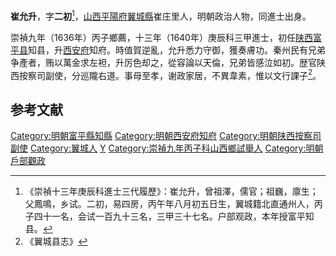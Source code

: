 '''崔允升'''，字'''二初'''<ref>《崇禎十三年庚辰科進士三代履歷》：崔允升，曾祖澤，儒官；祖巍，廪生；父鳳鳴，乡试。二初，易四房，丙午年八月初五日生，翼城籍北直通州人，丙子四十一名，会试一百九十三名，三甲三十七名。户部观政，本年授富平知县。</ref>，[[山西|山西]][[平陽府|平陽府]][[翼城縣|翼城縣]]崔庄里人，明朝政治人物，同進士出身。

崇禎九年（1636年）丙子鄉薦，十三年（1640年）庚辰科三甲進士，初任[[陕西|陕西]][[富平县|富平县]]知县，升[[西安府|西安府]]知府。時值賀逆亂，允升悉力守御，獲奏膚功。秦州民有兄弟争產者，贿以萬金求左袒，升厉色却之，從容論以天倫，兄弟皆感泣如初。歴官陕西按察司副使，分巡隴右道。事母至孝，谢政家居，不異韋素，惟以文行課子<ref>《翼城县志》</ref>。

==参考文献==
{{reflist}}

{{明朝人物小作品}}
{{崇禎十三年庚辰科殿試金榜}}
{{DEFAULTSORT:Cui崔}}
[[Category:明朝富平縣知縣|Category:明朝富平縣知縣]]
[[Category:明朝西安府知府|Category:明朝西安府知府]]
[[Category:明朝陕西按察司副使|Category:明朝陕西按察司副使]]
[[Category:翼城人|Category:翼城人]]
[[Category:崔姓|Y]]
[[Category:崇禎九年丙子科山西鄉試舉人|Category:崇禎九年丙子科山西鄉試舉人]]
[[Category:明朝戶部觀政|Category:明朝戶部觀政]]